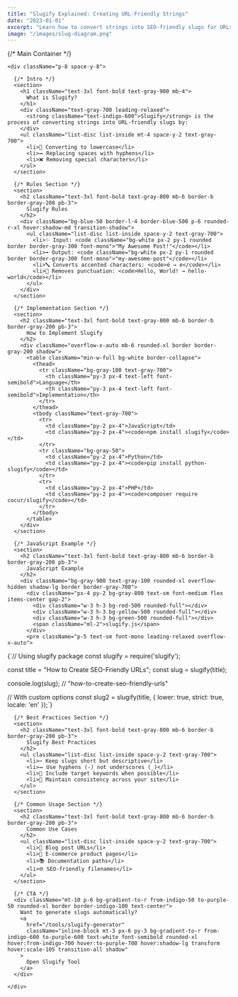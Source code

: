 ```yaml
---
title: "Slugify Explained: Creating URL-Friendly Strings"
date: "2023-01-01"
excerpt: "Learn how to convert strings into SEO-friendly slugs for URLs and filenames."
image: "/images/slug-diagram.png"
---
```


<div className="prose prose-lg max-w-none">
  {/* Main Container */}
  <div className="max-w-4xl mx-auto bg-white rounded-2xl border border-gray-200 overflow-hidden">

    <div className="p-8 space-y-8">

      {/* Intro */}
      <section>
        <h1 className="text-3xl font-bold text-gray-900 mb-4">
          What is Slugify?
        </h1>
        <div className="text-gray-700 leading-relaxed">
          <strong className="text-indigo-600">Slugify</strong> is the process of converting strings into URL-friendly slugs by:
        </div>
        <ul className="list-disc list-inside mt-4 space-y-2 text-gray-700">
          <li>🔡 Converting to lowercase</li>
          <li>➖ Replacing spaces with hyphens</li>
          <li>❌ Removing special characters</li>
        </ul>
      </section>

      {/* Rules Section */}
      <section>
        <h2 className="text-3xl font-bold text-gray-800 mb-6 border-b border-gray-200 pb-3">
          Slugify Rules
        </h2>
        <div className="bg-blue-50 border-l-4 border-blue-500 p-6 rounded-r-xl hover:shadow-md transition-shadow">
          <ul className="list-disc list-inside space-y-2 text-gray-700">
            <li>✨ Input: <code className="bg-white px-2 py-1 rounded border border-gray-300 font-mono">"My Awesome Post!"</code></li>
            <li>➡️ Output: <code className="bg-white px-2 py-1 rounded border border-gray-300 font-mono">"my-awesome-post"</code></li>
            <li>🔤 Converts accented characters: <code>é → e</code></li>
            <li>🧹 Removes punctuation: <code>Hello, World! → hello-world</code></li>
          </ul>
        </div>
      </section>

      {/* Implementation Section */}
      <section>
        <h2 className="text-3xl font-bold text-gray-800 mb-6 border-b border-gray-200 pb-3">
          How to Implement Slugify
        </h2>
        <div className="overflow-x-auto mb-6 rounded-xl border border-gray-200 shadow">
          <table className="min-w-full bg-white border-collapse">
            <thead>
              <tr className="bg-gray-100 text-gray-700">
                <th className="py-3 px-4 text-left font-semibold">Language</th>
                <th className="py-3 px-4 text-left font-semibold">Implementation</th>
              </tr>
            </thead>
            <tbody className="text-gray-700">
              <tr>
                <td className="py-2 px-4">JavaScript</td>
                <td className="py-2 px-4"><code>npm install slugify</code></td>
              </tr>
              <tr className="bg-gray-50">
                <td className="py-2 px-4">Python</td>
                <td className="py-2 px-4"><code>pip install python-slugify</code></td>
              </tr>
              <tr>
                <td className="py-2 px-4">PHP</td>
                <td className="py-2 px-4"><code>composer require cocur/slugify</code></td>
              </tr>
            </tbody>
          </table>
        </div>
      </section>

      {/* JavaScript Example */}
      <section>
        <h2 className="text-3xl font-bold text-gray-800 mb-6 border-b border-gray-200 pb-3">
          JavaScript Example
        </h2>
        <div className="bg-gray-900 text-gray-100 rounded-xl overflow-hidden shadow-lg border border-gray-700">
          <div className="px-4 py-2 bg-gray-800 text-sm font-medium flex items-center gap-2">
            <div className="w-3 h-3 bg-red-500 rounded-full"></div>
            <div className="w-3 h-3 bg-yellow-500 rounded-full"></div>
            <div className="w-3 h-3 bg-green-500 rounded-full"></div>
            <span className="ml-2">slugify.js</span>
          </div>
          <pre className="p-5 text-sm font-mono leading-relaxed overflow-x-auto">
{`// Using slugify package
const slugify = require('slugify');

const title = "How to Create SEO-Friendly URLs";
const slug = slugify(title); 

console.log(slug); // "how-to-create-seo-friendly-urls"

// With custom options
const slug2 = slugify(title, {
  lower: true,
  strict: true,
  locale: 'en'
});`}
          </pre>
        </div>
      </section>

      {/* Best Practices Section */}
      <section>
        <h2 className="text-3xl font-bold text-gray-800 mb-6 border-b border-gray-200 pb-3">
          Slugify Best Practices
        </h2>
        <ul className="list-disc list-inside space-y-2 text-gray-700">
          <li>✂️ Keep slugs short but descriptive</li>
          <li>➖ Use hyphens (-) not underscores (_)</li>
          <li>🔑 Include target keywords when possible</li>
          <li>📏 Maintain consistency across your site</li>
        </ul>
      </section>

      {/* Common Usage Section */}
      <section>
        <h2 className="text-3xl font-bold text-gray-800 mb-6 border-b border-gray-200 pb-3">
          Common Use Cases
        </h2>
        <ul className="list-disc list-inside space-y-2 text-gray-700">
          <li>📝 Blog post URLs</li>
          <li>🛒 E-commerce product pages</li>
          <li>📚 Documentation paths</li>
          <li>🌐 SEO-friendly filenames</li>
        </ul>
      </section>

      {/* CTA */}
      <div className="mt-10 p-6 bg-gradient-to-r from-indigo-50 to-purple-50 rounded-xl border border-indigo-100 text-center">
        Want to generate slugs automatically?
        <a 
          href="/tools/slugify-generator" 
          className="inline-block mt-3 px-6 py-3 bg-gradient-to-r from-indigo-600 to-purple-600 text-white font-semibold rounded-xl hover:from-indigo-700 hover:to-purple-700 hover:shadow-lg transform hover:scale-105 transition-all shadow"
        >
          Open Slugify Tool
        </a>
      </div>

    </div>
  </div>
</div>
